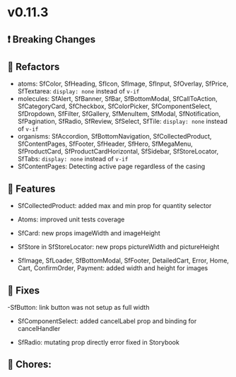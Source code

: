 
<Meta title="Releases/v0.11.x - Latest Minor/v0.11.3 - Latest/Change log" />

# v0.11.3

## ❗ Breaking Changes

## 🔨 Refactors

- atoms: SfColor, SfHeading, SfIcon, SfImage, SfInput, SfOverlay, SfPrice, SfTextarea: `display: none` instead of `v-if`
- molecules: SfAlert, SfBanner, SfBar, SfBottomModal, SfCallToAction, SfCategoryCard, SfCheckbox, SfColorPicker, SfComponentSelect, SfDropdown, SfFilter, SfGallery, SfMenuItem, SfModal, SfNotification, SfPagination, SfRadio, SfReview, SfSelect, SfTile: `display: none` instead of `v-if`
- organisms: SfAccordion, SfBottomNavigation, SfCollectedProduct, SfContentPages, SfFooter, SfHeader, SfHero, SfMegaMenu, SfProductCard, SfProductCardHorizontal, SfSidebar, SfStoreLocator, SfTabs: `display: none` instead of `v-if`
- SfContentPages: Detecting active page regardless of the casing

## 🚀 Features
- SfCollectedProduct: added max and min prop for quantity selector
- Atoms: improved unit tests coverage

- SfCard: new props imageWidth and imageHeight
- SfStore in SfStoreLocator: new props pictureWidth and pictureHeight
- SfImage, SfLoader, SfBottomModal, SfFooter, DetailedCart, Error, Home, Cart, ConfirmOrder, Payment: added width and height for images

## 🐛 Fixes
-SfButton: link button was not setup as full width
- SfComponentSelect: added cancelLabel prop and binding for cancelHandler

- SfRadio: mutating prop directly error fixed in Storybook

## 🧹 Chores:
